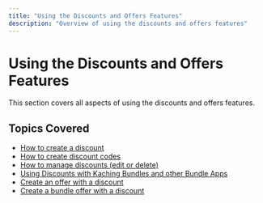 ```yaml
---
title: "Using the Discounts and Offers Features"
description: "Overview of using the discounts and offers features"
---
```



# Using the Discounts and Offers Features

This section covers all aspects of using the discounts and offers features.

## Topics Covered

- [How to create a discount](/knowledge-center/discounts-offers/how-to-create-a-discount)
- [How to create discount codes](/knowledge-center/discounts-offers/how-to-create-discount-codes)
- [How to manage discounts (edit or delete)](/knowledge-center/discounts-offers/how-to-manage-discounts-edit-or-delete)
- [Using Discounts with Kaching Bundles and other Bundle Apps](/knowledge-center/misc/using-discounts-with-kaching-bundles-and-other-bun)
- [Create an offer with a discount](/knowledge-center/discounts-offers/create-an-offer-with-a-discount)
- [Create a bundle offer with a discount](/knowledge-center/discounts-offers/create-a-bundle-offer-with-a-discount)